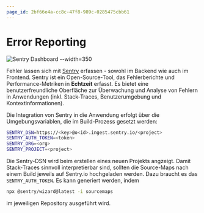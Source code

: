 ```yaml
---
page_id: 2bf66e4a-cc8c-47f8-989c-0285475cbb61
---
```


# Error Reporting

![Sentry Dashboard --width=350](./images/sentry-dashboard.png)

Fehler lassen sich mit [Sentry](https://sentry.io/) erfassen - sowohl im Backend wie auch im Frontend. Sentry ist ein Open-Source-Tool, das Fehlerberichte und Performance-Metriken in **Echtzeit** erfasst. Es bietet eine benutzerfreundliche Oberfläche zur Überwachung und Analyse von Fehlern in Anwendungen (inkl. Stack-Traces, Benutzerumgebung und Kontextinformationen).

Die Integration von Sentry in die Anwendung erfolgt über die Umgebungsvariablen, die im Build-Prozess gesetzt werden:

```bash title=".env"
SENTRY_DSN=https://<key>@o<id>.ingest.sentry.io/<project>
SENTRY_AUTH_TOKEN=<token>
SENTRY_ORG=<org>
SENTRY_PROJECT=<project>
```

Die Sentry-DSN wird beim erstellen eines neuen Projekts angzeigt. Damit Stack-Traces sinnvoll interpretierbar sind, sollten die Source-Maps nach einem Build jeweils auf Sentry.io hochgeladen werden. Dazu braucht es das `SENTRY_AUTH_TOKEN`. Es kann generiert werden, indem

```bash
npx @sentry/wizard@latest -i sourcemaps
```

im jeweiligen Repository ausgeführt wird.
